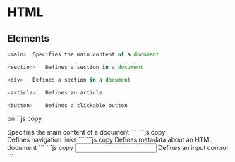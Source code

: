 # HTML

## Elements


```js copy
<main> 	Specifies the main content of a document
```
```js copy
<section> 	Defines a section in a document
```
```js copy
<div> 	Defines a section in a document
```
```js copy
<article> 	Defines an article
```
```js copy
<button> 	Defines a clickable button
```
 bn```js copy
<main> 	Specifies the main content of a document
```
```js copy
<nav> 	Defines navigation links
```
```js copy
<meta> 	Defines metadata about an HTML document
```
```js copy
<input> 	Defines an input control
```

